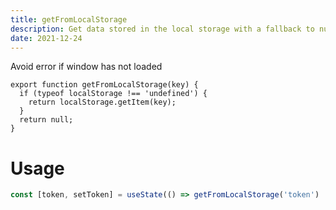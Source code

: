```yaml
---
title: getFromLocalStorage
description: Get data stored in the local storage with a fallback to null
date: 2021-12-24
---
```


Avoid error if window has not loaded

```tsx:getFromLocalStorage.tsx
export function getFromLocalStorage(key) {
  if (typeof localStorage !== 'undefined') {
    return localStorage.getItem(key);
  }
  return null;
}
```

# Usage

```js
const [token, setToken] = useState(() => getFromLocalStorage('token') || null);
```
